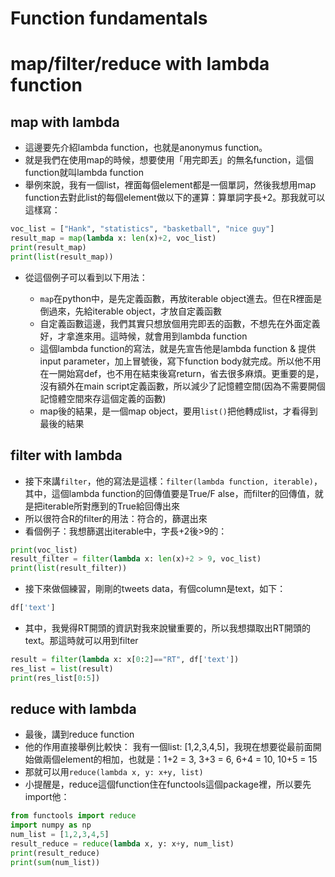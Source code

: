 # Function fundamentals









# map/filter/reduce with lambda function

## map with lambda

-   這邊要先介紹lambda function，也就是anonymus function。\
-   就是我們在使用map的時候，想要使用「用完即丟」的無名function，這個function就叫lambda function\
-   舉例來說，我有一個list，裡面每個element都是一個單詞，然後我想用map function去對此list的每個element做以下的運算：算單詞字長+2。那我就可以這樣寫：

```python
voc_list = ["Hank", "statistics", "basketball", "nice guy"]
result_map = map(lambda x: len(x)+2, voc_list)
print(result_map)
print(list(result_map))
```

-   從這個例子可以看到以下用法：

    -   `map`在python中，是先定義函數，再放iterable object進去。但在R裡面是倒過來，先給iterable object，才放自定義函數\
    -   自定義函數這邊，我們其實只想放個用完即丟的函數，不想先在外面定義好，才拿進來用。這時候，就會用到lambda function\
    -   這個lambda function的寫法，就是先宣告他是lambda function & 提供input parameter，加上冒號後，寫下function body就完成。所以他不用在一開始寫def，也不用在結束後寫return，省去很多麻煩。更重要的是，沒有額外在main script定義函數，所以減少了記憶體空間(因為不需要開個記憶體空間來存這個定義的函數)\
    -   map後的結果，是一個map object，要用`list()`把他轉成list，才看得到最後的結果

## filter with lambda

-   接下來講`filter`，他的寫法是這樣：`filter(lambda function, iterable)`，其中，這個lambda function的回傳值要是True/F alse，而filter的回傳值，就是把iterable所對應到的True給回傳出來\
-   所以很符合R的filter的用法：符合的，篩選出來\
-   看個例子：我想篩選出iterable中，字長+2後\>9的：

```python
print(voc_list)
result_filter = filter(lambda x: len(x)+2 > 9, voc_list)
print(list(result_filter))
```

-   接下來做個練習，剛剛的tweets data，有個column是text，如下：

```python
df['text']
```

-   其中，我覺得RT開頭的資訊對我來說蠻重要的，所以我想擷取出RT開頭的text。那這時就可以用到filter

```python
result = filter(lambda x: x[0:2]=="RT", df['text'])
res_list = list(result)
print(res_list[0:5])
```

## reduce with lambda

-   最後，講到reduce function\
-   他的作用直接舉例比較快： 我有一個list: [1,2,3,4,5]，我現在想要從最前面開始做兩個element的相加，也就是：1+2 = 3, 3+3 = 6, 6+4 = 10, 10+5 = 15\
-   那就可以用`reduce(lambda x, y: x+y, list)`\
-   小提醒是，reduce這個function住在functools這個package裡，所以要先import他：

```python
from functools import reduce
import numpy as np
num_list = [1,2,3,4,5]
result_reduce = reduce(lambda x, y: x+y, num_list)
print(result_reduce)
print(sum(num_list))
```


